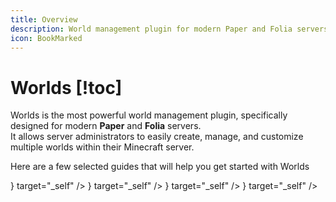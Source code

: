 ```yaml
---
title: Overview
description: World management plugin for modern Paper and Folia servers
icon: BookMarked
---
```



# Worlds [!toc]

Worlds is the most powerful world management plugin, specifically designed for modern **Paper** and **Folia** servers.  
It allows server administrators to easily create, manage, and customize multiple worlds within their Minecraft server.

Here are a few selected guides that will help you get started with Worlds

<Cards>
  <Card
    title="Frequently Asked Questions"
    description="Frequently asked questions about Worlds"
    href="./worlds/faq"
    icon={<MessageCircleQuestionMark />}
    target="_self"
  />
  <Card
    title="Links"
    description="Restore vanilla portal travel behavior"
    href="./worlds/manage/links"
    icon={<Link2 />}
    target="_self"
  />
  <Card
    title="PerWorlds"
    description="Learn how to use PerWorlds (moved to a separate page)"
    href="./perworlds"
    icon={<Group />}
    target="_self"
  />
  <Card
    title="Command permissions"
    description="A list of all world commands and their required permissions."
    href="./worlds/manage/command-permissions"
    icon={<Command />}
    target="_self"
  />
</Cards>
